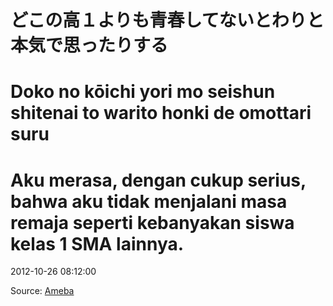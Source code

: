 # どこの高１よりも青春してないとわりと本気で思ったりする  
# Doko no kōichi yori mo seishun shitenai to warito honki de omottari suru  
# Aku merasa, dengan cukup serius, bahwa aku tidak menjalani masa remaja seperti kebanyakan siswa kelas 1 SMA lainnya.

2012-10-26 08:12:00  

Source: [Ameba](https://ameblo.jp/arihara6/amemberentry-11388963845.html)